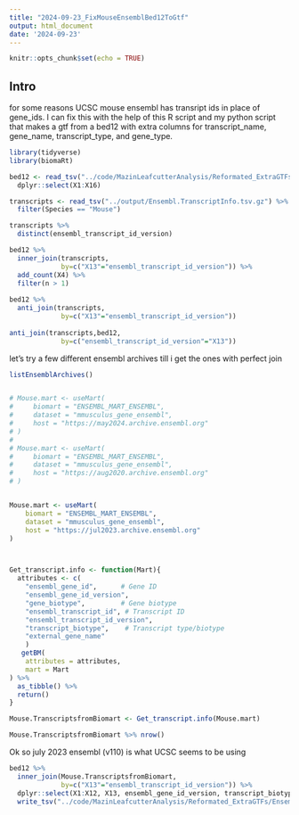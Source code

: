 ```yaml
---
title: "2024-09-23_FixMouseEnsemblBed12ToGtf"
output: html_document
date: '2024-09-23'
---
```


```r
knitr::opts_chunk$set(echo = TRUE)
```

## Intro

for some reasons UCSC mouse ensembl has transript ids in place of gene_ids. I can fix this with the help of this R script and my python script that makes a gtf from a bed12 with extra columns for transcript_name, gene_name, transcript_type, and gene_type.

```r
library(tidyverse)
library(biomaRt)

bed12 <- read_tsv("../code/MazinLeafcutterAnalysis/Reformated_ExtraGTFs/Ensembl/Mouse_UCSC.mm39_GencodeComprehensive46.bed", col_names = F, col_types = cols(.default = "c")) %>%
  dplyr::select(X1:X16)

transcripts <- read_tsv("../output/Ensembl.TranscriptInfo.tsv.gz") %>%
  filter(Species == "Mouse")

transcripts %>%
  distinct(ensembl_transcript_id_version)

bed12 %>%
  inner_join(transcripts,
             by=c("X13"="ensembl_transcript_id_version")) %>%
  add_count(X4) %>%
  filter(n > 1)
  
bed12 %>%
  anti_join(transcripts,
             by=c("X13"="ensembl_transcript_id_version")) 
 
anti_join(transcripts,bed12,
             by=c("ensembl_transcript_id_version"="X13")) 

```


let's try a few different ensembl archives till i get the ones with perfect join

```r
listEnsemblArchives()


# Mouse.mart <- useMart(
#     biomart = "ENSEMBL_MART_ENSEMBL",
#     dataset = "mmusculus_gene_ensembl",
#     host = "https://may2024.archive.ensembl.org"
# )
# 
# Mouse.mart <- useMart(
#     biomart = "ENSEMBL_MART_ENSEMBL",
#     dataset = "mmusculus_gene_ensembl",
#     host = "https://aug2020.archive.ensembl.org"
# )


Mouse.mart <- useMart(
    biomart = "ENSEMBL_MART_ENSEMBL",
    dataset = "mmusculus_gene_ensembl",
    host = "https://jul2023.archive.ensembl.org"
)



Get_transcript.info <- function(Mart){
  attributes <- c(
    "ensembl_gene_id",      # Gene ID
    "ensembl_gene_id_version",
    "gene_biotype",         # Gene biotype
    "ensembl_transcript_id", # Transcript ID
    "ensembl_transcript_id_version",
    "transcript_biotype",    # Transcript type/biotype
    "external_gene_name"
    )
   getBM(
    attributes = attributes,
    mart = Mart
) %>%
  as_tibble() %>%
  return()
}

Mouse.TranscriptsfromBiomart <- Get_transcript.info(Mouse.mart)

Mouse.TranscriptsfromBiomart %>% nrow()
```

Ok so july 2023 ensembl (v110) is what UCSC seems to be using

```r
bed12 %>%
  inner_join(Mouse.TranscriptsfromBiomart,
             by=c("X13"="ensembl_transcript_id_version")) %>%
  dplyr::select(X1:X12, X13, ensembl_gene_id_version, transcript_biotype, gene_biotype) %>%
  write_tsv("../code/MazinLeafcutterAnalysis/Reformated_ExtraGTFs/Ensembl/Mouse_UCSC.mm39_GencodeComprehensive46.Fixed.bed", col_names = F)
```

